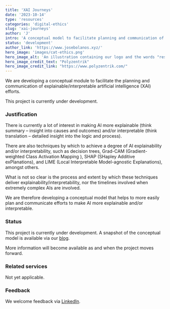 ```yaml
---
title: 'XAI Journeys'
date: '2023-10-14'
type: 'resources'
categories: 'digital-ethics'
slug: 'xai-journeys'
author: 'J'
intro: 'A conceptual model to facilitate planning and communication of efforts to make AI more explainable and interpretable.'
status: 'development'
author_link: 'https://www.josebolanos.xyz/'
hero_image: 'images/cat-ethics.png'
hero_image_alt: 'An illustration containing our logo and the words "resources" and "digital ethics"'
hero_image_credit_text: "Polyzentrik"
hero_image_credit_link: "https://www.polyzentrik.com/"
---
```


We are developing a conceptual module to facilitate the planning and communication of explainable/interpretable artificial intelligence (XAI) efforts. 

This project is currently under development.

### Justification
There is currently a lot of interest in making AI more explainable (think summary – insight into causes and outcomes) and/or interpretable (think translation – detailed insight into the logic and process).

There are also techniques by which to achieve a degree of AI explainability and/or interpretability, such as decision trees, Grad-CAM (Gradient-weighted Class Activation Mapping ), SHAP (SHapley Additive exPlanations), and LIME (Local Interpretable Model-agnostic Explanations), amongst others.

What is not so clear is the process and extent by which these techniques deliver explainability/interpretability, nor the timelines involved when extremely complex AIs are involved.

We are therefore developing a conceptual model that helps to more easily plan and communicate efforts to make AI more explainable and/or interpretable.

### Status
This project is currently under development. A snapshot of the conceptual model is available via our [blog](../../blog/xai-journeys-idea).

More information will become available as and when the project moves forward.

### Related services
Not yet applicable.

### Feedback
We welcome feedback via [LinkedIn](https://www.linkedin.com/company/polyzentrik).